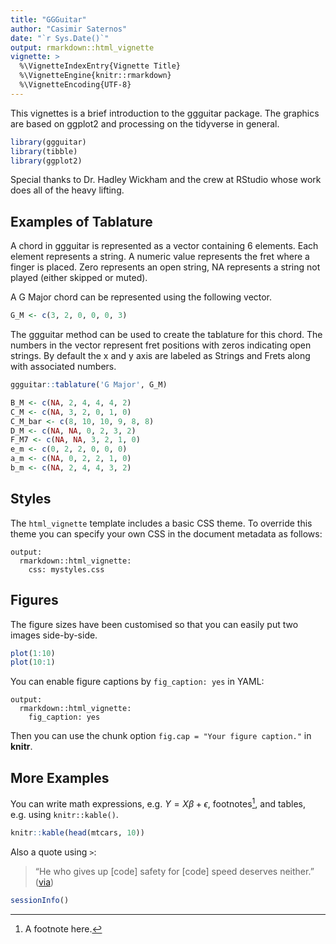 ```yaml
---
title: "GGGuitar"
author: "Casimir Saternos"
date: "`r Sys.Date()`"
output: rmarkdown::html_vignette
vignette: >
  %\VignetteIndexEntry{Vignette Title}
  %\VignetteEngine{knitr::rmarkdown}
  %\VignetteEncoding{UTF-8}
---
```


This vignettes is a brief introduction to the ggguitar package.  The graphics are based on ggplot2 and processing on the tidyverse
in general.  

```r
library(ggguitar)
library(tibble)
library(ggplot2)
```

Special thanks to Dr. Hadley Wickham and the crew at RStudio  whose work does all of the heavy lifting.

## Examples of Tablature

A chord in ggguitar is represented as a vector containing 6 elements.  Each element represents a string.  A numeric value
represents the fret where a finger is placed.  Zero represents an open string, NA represents a string not played (either skipped or muted). 

A G Major chord can be represented using the following vector.
```r
G_M <- c(3, 2, 0, 0, 0, 3)
```

The ggguitar method can be used to create the tablature for this chord.  The numbers in the vector represent fret positions with zeros indicating open strings.  By default the x and y axis are labeled as Strings and Frets along with associated numbers.
```r
ggguitar::tablature('G Major', G_M)
```


```r
B_M <- c(NA, 2, 4, 4, 4, 2)
C_M <- c(NA, 3, 2, 0, 1, 0)
C_M_bar <- c(8, 10, 10, 9, 8, 8)
D_M <- c(NA, NA, 0, 2, 3, 2)
F_M7 <- c(NA, NA, 3, 2, 1, 0)
e_m <- c(0, 2, 2, 0, 0, 0)
a_m <- c(NA, 0, 2, 2, 1, 0)
b_m <- c(NA, 2, 4, 4, 3, 2)
```



## Styles

The `html_vignette` template includes a basic CSS theme. To override this theme you can specify your own CSS in the document metadata as follows:

    output: 
      rmarkdown::html_vignette:
        css: mystyles.css

## Figures

The figure sizes have been customised so that you can easily put two images side-by-side. 

```r
plot(1:10)
plot(10:1)
```

You can enable figure captions by `fig_caption: yes` in YAML:

    output:
      rmarkdown::html_vignette:
        fig_caption: yes

Then you can use the chunk option `fig.cap = "Your figure caption."` in **knitr**.

## More Examples

You can write math expressions, e.g. $Y = X\beta + \epsilon$, footnotes^[A footnote here.], and tables, e.g. using `knitr::kable()`.

```r
knitr::kable(head(mtcars, 10))
```

Also a quote using `>`:

> "He who gives up [code] safety for [code] speed deserves neither."
([via](https://twitter.com/hadleywickham/status/504368538874703872))

```r
sessionInfo()
```
